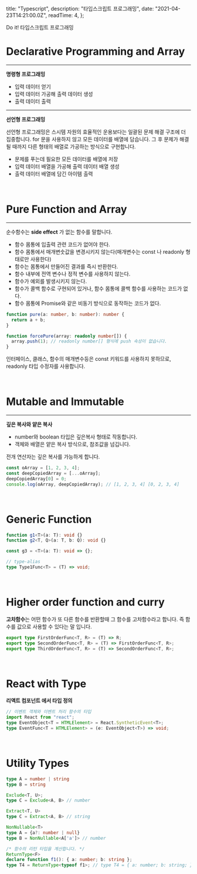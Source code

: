 
  title: "Typescript",
  description: "타입스크립트 프로그래밍",
  date: "2021-04-23T14:21:00.0Z",
  readTime: 4,
};


<div
  style={{
    textAlign: "center",
    fontFamily: "'Rajdhani', 'NotoSansKR-Thin', MalgunGothic",
  }}
>
  Do it! 타입스크립트 프로그래밍
</div>

<div style={{  marginTop: "4rem", fontFamily: "NotoSansKR-Thin, MalgunGothic", fontSize: '11pt', lineHeight: '22pt', letterSpacing: '.8px'}}>

# Declarative Programming and Array

<hr />

**명령형 프로그래밍**

- 입력 데이터 얻기
- 입력 데이터 가공해 출력 데이터 생성
- 출력 데이터 출력

<hr />

**선언형 프로그래밍**

선언형 프로그래밍은 스시템 자원의 효율적인 운용보다는 일괄된 문제 해결 구조에 더 집중합니다. for 문을 사용하지 않고 모든 데이터를 배열에 담습니다.
그 후 문제가 해결될 때까지 다른 형태의 배열로 가공하는 방식으로 구현합니다.

- 문제를 푸는데 필요한 모든 데이터를 배열에 저장
- 입력 데이터 배열을 가공해 출력 데이터 배열 생성
- 출력 데이터 배열에 담긴 아이템 출력

<br />

# Pure Function and Array

<hr />

순수함수는 **side effect** 가 없는 함수를 말합니다.

- 함수 몸통에 입출력 관련 코드가 없어야 한다.
- 함수 몸통에서 매개변숫값을 변경시키지 않는다(매개변수는 const 나 readonly 형태로만 사용한다)
- 함수는 몸통에서 만들어진 결과를 즉시 반환한다.
- 함수 내부에 전역 변수나 정적 변수를 사용하지 않는다.
- 함수가 예외를 발생시키지 않는다.
- 함수가 콜백 함수로 구현되어 있거나, 함수 몸통에 콜백 함수를 사용하는 코드가 없다.
- 함수 몸통에 Promise와 같은 비동기 방식으로 동작하는 코드가 없다.

<div className="blog-post">

```ts
function pure(a: number, b: number): number {
  return a + b;
}

function forcePure(array: readonly number[]) {
  array.push(1); // readonly number[] 형식에 push 속성이 없습니다.
}
```

인터페이스, 클래스, 함수의 매개변수등은 const 키워드를 사용하지 못하므로, readonly 타입 수정자를 사용합니다.

</div>

<br />

# Mutable and Immutable

<hr />

**깊은 복사와 얕은 복사**

- number와 boolean 타입은 깊은복사 형태로 작동합니다.
- 객체와 배열은 얕은 복사 방식으로, 참조값을 넘깁니다.

전개 연산자는 깊은 복사를 가능하게 합니다.

<div className="blog-post">

```ts
const oArray = [1, 2, 3, 4];
const deepCopiedArray = [...oArray];
deepCopiedArray[0] = 0;
console.log(oArray, deepCopiedArray); // [1, 2, 3, 4] [0, 2, 3, 4]
```

</div>

<br />

# Generic Function

<div className="blog-post">

```ts
function g1<T>(a: T): void {}
function g2<T, Q>(a: T, b: Q): void {}

const g3 = <T>(a: T): void => {};

// type-alias
type Type1Func<T> = (T) => void;
```

</div>

<br />

# Higher order function and curry

**고차함수**는 어떤 함수가 또 다른 함수를 반환할때 그 함수를 고차함수라고 합니다. 즉 함수를 값으로 사용할 수 있다는 말 입니다.

<div className="blog-post">

```ts
export type FirstOrderFunc<T, R> = (T) => R;
export type SecondOrderFunc<T, R> = (T) => FirstOrderFunc<T, R>;
export type ThirdOrderFunc<T, R> = (T) => SecondOrderFunc<T, R>;
```

<br />

# React with Type

**리액트 컴포넌트 에서 타입 정의**

```ts
// 이벤트 객체와 이벤트 처리 함수의 타입
import React from "react";
type EventObject<T = HTMLElement> = React.SyntheticEvent<T>;
type EventFunc<T = HTMLElement> = (e: EventObject<T>) => void;
```

<br />

# Utility Types

```ts
type A = number | string
type B = string

Exclude<T, U>;
type C = Exclude<A, B> // number

Extract<T, U>
type C = Extract<A, B> // string

NonNullable<T>
type A = {a?: number | null}
type B = NonNullable<A['a']> // number

/* 함수의 리턴 타입을 계산합니다. */
ReturnType<F>
declare function f1(): { a: number; b: string };
type T4 = ReturnType<typeof f1>; // type T4 = { a: number; b: string; }
```

</div>

</div>
